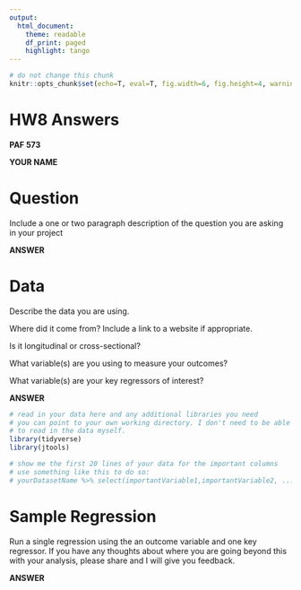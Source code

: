 ```yaml
---
output:
  html_document:
    theme: readable
    df_print: paged
    highlight: tango
---
```


```r
# do not change this chunk
knitr::opts_chunk$set(echo=T, eval=T, fig.width=6, fig.height=4, warning=F, message=F )
```

# HW8 Answers
**PAF 573**

**YOUR NAME**  


# Question  
Include a one or two paragraph description of the question you are asking in your project

**ANSWER**  


# Data
Describe the data you are using.

Where did it come from? Include a link to a website if appropriate.

Is it longitudinal or cross-sectional?

What variable(s) are you using to measure your outcomes?

What variable(s) are your key regressors of interest?

**ANSWER**  
```r
# read in your data here and any additional libraries you need
# you can point to your own working directory. I don't need to be able 
# to read in the data myself. 
library(tidyverse)
library(jtools)

# show me the first 20 lines of your data for the important columns
# use something like this to do so:
# yourDatasetName %>% select(importantVariable1,importantVariable2, ...) %>% head()
```

# Sample Regression
Run a single regression using the an outcome variable and one key regressor. If you have any thoughts about where you are going beyond this with your analysis, please share and I will give you feedback. 

**ANSWER**  
```r

```


